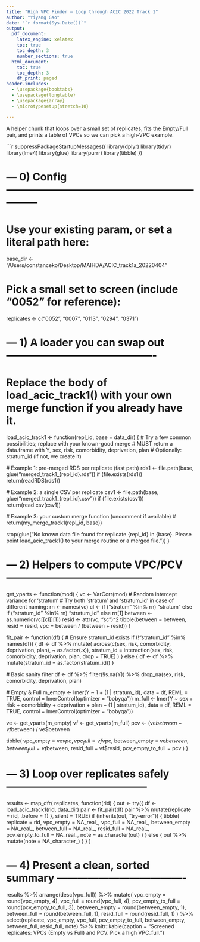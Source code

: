 ```yaml
---
title: "High VPC Finder — Loop through ACIC 2022 Track 1"
author: "Yiyang Gao"
date: "`r format(Sys.Date())`"
output:
  pdf_document:
    latex_engine: xelatex
    toc: true
    toc_depth: 3
    number_sections: true
  html_document:
    toc: true
    toc_depth: 3
    df_print: paged
header-includes:
  - \usepackage{booktabs}
  - \usepackage{longtable}
  - \usepackage{array}
  - \microtypesetup{stretch=10}

---
```


A helper chunk that loops over a small set of replicates, fits the Empty/Full pair, and prints a table of VPCs so we can pick a high-VPC example.

```r
suppressPackageStartupMessages({
  library(dplyr)
  library(tidyr)
  library(lme4)
  library(glue)
  library(purrr)
  library(tibble)
})

# --- 0) Config ---------------------------------------------------------------
# Use your existing param, or set a literal path here:
base_dir <- "/Users/constanceko/Desktop/MAIHDA/ACIC_track1a_20220404"

# Pick a small set to screen (include "0052" for reference):
replicates <- c("0052", "0007", "0113", "0294", "0371")

# --- 1) A loader you can swap out -------------------------------------------
# Replace the body of load_acic_track1() with your own merge function if you already have it.
load_acic_track1 <- function(repl_id, base = data_dir) {
  # Try a few common possibilities; replace with your known-good merge
  # MUST return a data.frame with Y, sex, risk, comorbidity, deprivation, plan
  # Optionally: stratum_id (if not, we create it)
  
  # Example 1: pre-merged RDS per replicate (fast path)
  rds1 <- file.path(base, glue("merged_track1_{repl_id}.rds"))
  if (file.exists(rds1)) return(readRDS(rds1))
  
  # Example 2: a single CSV per replicate
  csv1 <- file.path(base, glue("merged_track1_{repl_id}.csv"))
  if (file.exists(csv1)) return(read.csv(csv1))
  
  # Example 3: your custom merge function (uncomment if available)
  # return(my_merge_track1(repl_id, base))
  
  stop(glue("No known data file found for replicate {repl_id} in {base}. 
  Please point load_acic_track1() to your merge routine or a merged file."))
}

# --- 2) Helpers to compute VPC/PCV ------------------------------------------
get_vparts <- function(mod) {
  vc <- VarCorr(mod)
  # Random intercept variance for 'stratum'
  # Try both 'stratum' and 'stratum_id' in case of different naming:
  rn <- names(vc)
  cl <- if ("stratum" %in% rn) "stratum" else if ("stratum_id" %in% rn) "stratum_id" else rn[1]
  between <- as.numeric(vc[[cl]][1])
  resid   <- attr(vc, "sc")^2
  tibble(between = between, resid = resid, vpc = between / (between + resid))
}

fit_pair <- function(df) {
  # Ensure stratum_id exists
  if (!"stratum_id" %in% names(df)) {
    df <- df %>%
      mutate(
        across(c(sex, risk, comorbidity, deprivation, plan), ~ as.factor(.x)),
        stratum_id = interaction(sex, risk, comorbidity, deprivation, plan, drop = TRUE)
      )
  } else {
    df <- df %>% mutate(stratum_id = as.factor(stratum_id))
  }
  
  # Basic sanity filter
  df <- df %>%
    filter(!is.na(Y)) %>%
    drop_na(sex, risk, comorbidity, deprivation, plan)
  
  # Empty & Full
  m_empty <- lmer(Y ~ 1 + (1 | stratum_id), data = df, REML = TRUE,
                  control = lmerControl(optimizer = "bobyqa"))
  m_full  <- lmer(Y ~ sex + risk + comorbidity + deprivation + plan + (1 | stratum_id),
                  data = df, REML = TRUE, control = lmerControl(optimizer = "bobyqa"))
  
  ve <- get_vparts(m_empty)
  vf <- get_vparts(m_full)
  pcv <- (ve$between - vf$between) / ve$between
  
  tibble(
    vpc_empty  = ve$vpc,
    vpc_full   = vf$vpc,
    between_empty = ve$between,
    between_full  = vf$between,
    resid_full    = vf$resid,
    pcv_empty_to_full = pcv
  )
}

# --- 3) Loop over replicates safely -----------------------------------------
results <- map_dfr(
  replicates,
  function(rid) {
    out <- try({
      df <- load_acic_track1(rid, data_dir)
      pair <- fit_pair(df)
      pair %>% mutate(replicate = rid, .before = 1)
    }, silent = TRUE)
    if (inherits(out, "try-error")) {
      tibble(
        replicate = rid,
        vpc_empty = NA_real_,
        vpc_full = NA_real_,
        between_empty = NA_real_,
        between_full = NA_real_,
        resid_full = NA_real_,
        pcv_empty_to_full = NA_real_,
        note = as.character(out)
      )
    } else {
      out %>% mutate(note = NA_character_)
    }
  }
)

# --- 4) Present a clean, sorted summary -------------------------------------
results %>%
  arrange(desc(vpc_full)) %>%
  mutate(
    vpc_empty = round(vpc_empty, 4),
    vpc_full  = round(vpc_full, 4),
    pcv_empty_to_full = round(pcv_empty_to_full, 3),
    between_empty = round(between_empty, 1),
    between_full  = round(between_full, 1),
    resid_full    = round(resid_full, 1)
  ) %>%
  select(replicate, vpc_empty, vpc_full, pcv_empty_to_full,
         between_empty, between_full, resid_full, note) %>%
  knitr::kable(caption = "Screened replicates: VPCs (Empty vs Full) and PCV. Pick a high VPC_full.")
